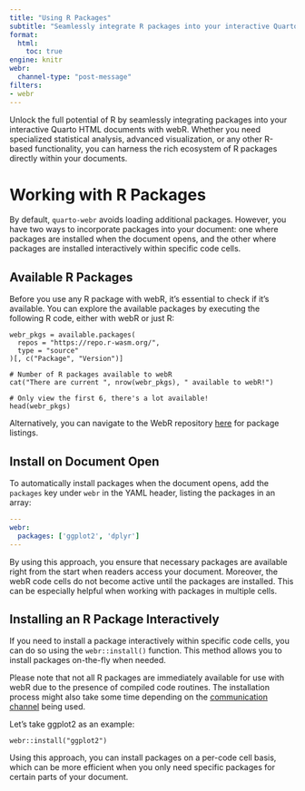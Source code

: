 ```yaml
---
title: "Using R Packages"
subtitle: "Seamlessly integrate R packages into your interactive Quarto HTML documents"
format: 
  html:
    toc: true
engine: knitr
webr:
  channel-type: "post-message"
filters:
- webr
---
```


Unlock the full potential of R by seamlessly integrating packages into your interactive Quarto HTML documents with webR. Whether you need specialized statistical analysis, advanced visualization, or any other R-based functionality, you can harness the rich ecosystem of R packages directly within your documents.

# Working with R Packages

By default, `quarto-webr` avoids loading additional packages. However, you have two ways to incorporate packages into your document: one where packages are installed when the document opens, and the other where packages are installed interactively within specific code cells.

## Available R Packages 

Before you use any R package with webR, it's essential to check if it's available. You can explore the available packages by executing the following R code, either with webR or just R:

```webr-r
webr_pkgs = available.packages(
  repos = "https://repo.r-wasm.org/",
  type = "source"
)[, c("Package", "Version")]

# Number of R packages available to webR
cat("There are current ", nrow(webr_pkgs), " available to webR!")

# Only view the first 6, there's a lot available!
head(webr_pkgs)
```

Alternatively, you can navigate to the WebR repository [here](https://github.com/r-wasm/webr-repo/blob/main/repo-packages) for package listings.

## Install on Document Open

To automatically install packages when the document opens, add the `packages` key under `webr` in the YAML header, listing the packages in an array:

```yaml
---
webr:
  packages: ['ggplot2', 'dplyr']
---
```

By using this approach, you ensure that necessary packages are available right from the start when readers access your document. Moreover, the webR code cells do not become active until the packages are installed. This can be especially helpful when working with packages in multiple cells.

## Installing an R Package Interactively

If you need to install a package interactively within specific code cells, you can do so using the `webr::install()` function. This method allows you to install packages on-the-fly when needed.

:::callout-note
Please note that not all R packages are immediately available for use with webR due to the presence of compiled code routines. The installation process might also take some time depending on the [communication channel](webr-channel-type.qmd) being used.
:::

Let's take ggplot2 as an example:

```webr-r
webr::install("ggplot2")
```

Using this approach, you can install packages on a per-code cell basis, which can be more efficient when you only need specific packages for certain parts of your document.
